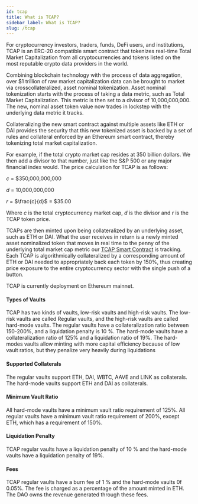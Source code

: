 ```yaml
---
id: tcap
title: What is TCAP?
sidebar_label: What is TCAP?
slug: /tcap
---
```



<link
    rel="stylesheet"
    href="https://cdn.jsdelivr.net/npm/katex@0.12.0/dist/katex.min.css"
    integrity="sha384-AfEj0r4/OFrOo5t7NnNe46zW/tFgW6x/bCJG8FqQCEo3+Aro6EYUG4+cU+KJWu/X"
    crossorigin="anonymous"
/>

For cryptocurrency investors, traders, funds, DeFi users, and institutions, TCAP is an ERC-20 compatible smart contract that tokenizes real-time Total Market Capitalization from all cryptocurrencies and tokens listed on the most reputable crypto data providers in the world.

Combining blockchain technology with the process of data aggregation, over $1 trillion of raw market capitalization data can be brought to market via crosscollateralized, asset nominal tokenization. Asset nominal tokenization starts with the process of taking a data metric, such as Total Market Capitalization. This metric is then set to a divisor of 10,000,000,000. The new, nominal asset token value now trades in lockstep with the underlying data metric it tracks.

Collateralizing the new smart contract against multiple assets like ETH or DAI provides the security that this new tokenized asset is backed by a set of rules and collateral enforced by an Ethereum smart contract, thereby tokenizing total market capitalization.

For example, if the total crypto market cap resides at 350 billion dollars. We then add a divisor to that number, just like the S&P 500 or any major financial index would. The price calculation for TCAP is as follows:

$c$ = \$350,000,000,000

$d$ = 10,000,000,000

$r$ = $\frac{c}{d}$ = \$35.00

Where $c$ is the total cryptocurrency market cap, $d$ is the divisor and $r$ is the TCAP token price.

TCAPs are then minted upon being collateralized by an underlying asset, such as ETH or DAI. 
What the user receives in return is a newly minted asset nominalized token that moves in real time to the penny of the underlying total market cap metric our [TCAP Smart Contract](contracts/tcap) is tracking. 
Each TCAP is algorithmically collateralized by a corresponding amount of ETH or DAI needed to appropriately back each token by 150%, thus creating price exposure to the entire cryptocurrency sector with the single push of a button.

TCAP is currently deployment on Ethereum mainnet.

#### Types of Vaults

TCAP has two kinds of vaults, low-risk vaults and high-risk vaults. The low-risk vaults are called Regular vaults, and the high-risk vaults are called hard-mode vaults. The regular vaults have a collateralization ratio between 150-200%, and a liquidation penalty is 10 %. The hard-mode vaults have a collateralization ratio of 125% and a liquidation ratio of 19%.
The hard-modes vaults allow minting with more capital efficiency because of low vault ratios, but they penalize very heavily during liquidations

#### Supported Collaterals

The regular vaults support ETH, DAI, WBTC, AAVE and LINK as collaterals. The hard-mode vaults support ETH and DAI as collaterals.

#### Minimum Vault Ratio

All hard-mode vaults have a minimum vault ratio requirement of 125%. All regular vaults have a minimum vault ratio requirement of 200%, except ETH, which has a  requirement of 150%. 

#### Liquidation Penalty

TCAP regular vaults have a liquidation penalty of 10 % and the hard-mode vaults have a liquidation penalty of 19%.   

#### Fees

TCAP regular vaults have a burn fee of 1 % and the hard-mode vaults 0f 0.05%. The fee is charged as a percentage of the amount minted in ETH. The DAO owns the revenue generated through these fees.

